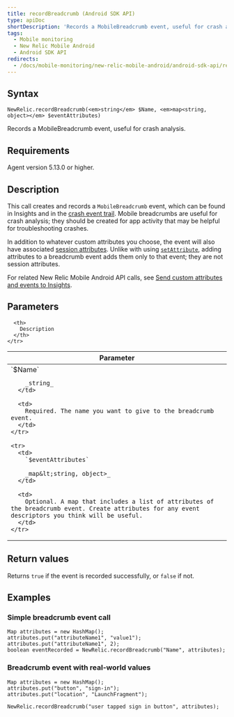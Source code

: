 ```yaml
---
title: recordBreadcrumb (Android SDK API)
type: apiDoc
shortDescription: 'Records a MobileBreadcrumb event, useful for crash analysis.'
tags:
  - Mobile monitoring
  - New Relic Mobile Android
  - Android SDK API
redirects:
  - /docs/mobile-monitoring/new-relic-mobile-android/android-sdk-api/recordbreadcrumb-android-sdk-api
---
```


## Syntax

```
NewRelic.recordBreadcrumb(<em>string</em> $Name, <em>map<string, object></em> $eventAttributes)
```

Records a MobileBreadcrumb event, useful for crash analysis.

## Requirements

Agent version 5.13.0 or higher.

## Description

This call creates and records a `MobileBreadcrumb` event, which can be found in Insights and in the [crash event trail](/docs/mobile-monitoring/mobile-monitoring-ui/crashes/mobile-crash-event-trail). Mobile breadcrumbs are useful for crash analysis; they should be created for app activity that may be helpful for troubleshooting crashes.

In addition to whatever custom attributes you choose, the event will also have associated [session attributes](/docs/insights/explore-data/attributes/mobile-default-attributes-insights#mobile-list). Unlike with using [`setAttribute`](/docs/mobile-monitoring/new-relic-mobile-android/android-sdk-api/set-attribute), adding attributes to a breadcrumb event adds them only to that event; they are not session attributes.

For related New Relic Mobile Android API calls, see [Send custom attributes and events to Insights](/docs/mobile-monitoring/new-relic-mobile-android/install-configure/guide-custom-instrumentation-api#send-insights).

## Parameters

<table>
  <thead>
    <tr>
      <th width="30%">
        Parameter
      </th>

      <th>
        Description
      </th>
    </tr>
  </thead>

  <tbody>
    <tr>
      <td>
        `$Name`

        _string_
      </td>

      <td>
        Required. The name you want to give to the breadcrumb event.
      </td>
    </tr>

    <tr>
      <td>
        `$eventAttributes`

        _map&lt;string, object>_
      </td>

      <td>
        Optional. A map that includes a list of attributes of the breadcrumb event. Create attributes for any event descriptors you think will be useful.
      </td>
    </tr>
  </tbody>
</table>

## Return values

Returns `true` if the event is recorded successfully, or `false` if not.

## Examples

### Simple breadcrumb event call

```
Map attributes = new HashMap();
attributes.put("attributeName1", "value1");
attributes.put("attributeName1", 2);
boolean eventRecorded = NewRelic.recordBreadcrumb("Name", attributes);
```

### Breadcrumb event with real-world values

```
Map attributes = new HashMap();
attributes.put("button", "sign-in");
attributes.put("location", "LaunchFragment");

NewRelic.recordBreadcrumb("user tapped sign in button", attributes);
```
